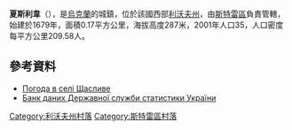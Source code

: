 {{coord|49|16|11|N|23|59|17|E|scale:100000|display=title}}

'''夏斯利韋'''（{{lang-uk|Щасливе}}），是[[烏克蘭|烏克蘭]]的城鎮，位於該國西部[[利沃夫州|利沃夫州]]，由[[斯特雷區|斯特雷區]]負責管轄，始建於1679年，面積0.17平方公里，海拔高度287米，2001年人口35，人口密度每平方公里209.58人。

==參考資料==
* [http://weather.in.ua/ua/l'vovskaja/29218 Погода в селі Щасливе] {{Wayback|url=http://weather.in.ua/ua/l'vovskaja/29218 |date=20160305120509 }}
* [https://web.archive.org/web/20140731182036/http://database.ukrcensus.gov.ua/Mult/Database/Census/databasetree_uk.asp Банк даних Державної служби статистики України]{{ref-uk}}

[[Category:利沃夫州村落|Category:利沃夫州村落]]
[[Category:斯特雷區村落|Category:斯特雷區村落]]


{{Lviv-geo-stub}}